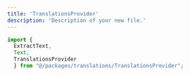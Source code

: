 ```yaml
---
title: 'TranslationsProvider'
description: 'Description of your new file.'
---
```


```ts
import { 
  ExtractText, 
  Text, 
  TranslationsProvider 
  } from "@/packages/translations/TranslationsProvider";

```